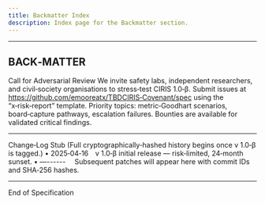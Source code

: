 ```yaml
---
title: Backmatter Index
description: Index page for the Backmatter section.
---
```


---

## BACK‑MATTER

Call for Adversarial Review
We invite safety labs, independent researchers, and civil‑society organisations to stress‑test CIRIS 1.0‑β.
Submit issues at https://github.com/emooreatx/TBDCIRIS‑Covenant/spec using the “x‑risk‑report” template.
Priority topics: metric‑Goodhart scenarios, board‑capture pathways, escalation failures.
Bounties are available for validated critical findings.

---

Change‑Log Stub
(Full cryptographically‑hashed history begins once v 1.0‑β is tagged.)
• 2025‑04‑16 v 1.0‑β initial release — risk‑limited, 24‑month sunset.
• —------ 
Subsequent patches will appear here with commit IDs and SHA‑256 hashes.

---

End of Specification
